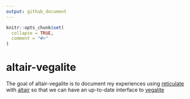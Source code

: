 ```yaml
---
output: github_document
---
```


<!-- README.md is generated from README.Rmd. Please edit that file -->

```r
knitr::opts_chunk$set(
  collapse = TRUE,
  comment = "#>"
)
```
# altair-vegalite

The goal of altair-vegalite is to document my experiences using [reticulate](https://rstudio.github.io/reticulate/index.html) with [altair](https://altair-viz.github.io/) so that we can have an up-to-date interface to [vegalite](https://vega.github.io/vega-lite/)


